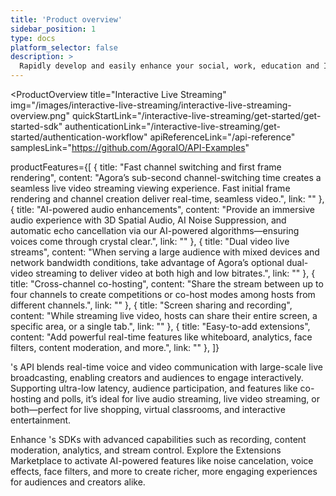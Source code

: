 ```yaml
---
title: 'Product overview'
sidebar_position: 1
type: docs
platform_selector: false
description: >
  Rapidly develop and easily enhance your social, work, education and IoT apps with face-to-face interaction.
---
```


<ProductOverview
  title="Interactive Live Streaming"
  img="/images/interactive-live-streaming/interactive-live-streaming-overview.png"
  quickStartLink="/interactive-live-streaming/get-started/get-started-sdk"
  authenticationLink="/interactive-live-streaming/get-started/authentication-workflow"
  apiReferenceLink="/api-reference"
  samplesLink="https://github.com/AgoraIO/API-Examples" 

  productFeatures={[
    {
      title: "Fast channel switching and first frame rendering",
      content: "Agora’s sub-second channel-switching time creates a seamless live video streaming viewing experience. Fast initial frame rendering and channel creation deliver real-time, seamless video.",
      link: ""
    },
    {
      title: "AI-powered audio enhancements",
      content: "Provide an immersive audio experience with 3D Spatial Audio, AI Noise Suppression, and automatic echo cancellation via our AI-powered algorithms—ensuring voices come through crystal clear.",
      link: ""
    },
    {
      title: "Dual video live streams",
      content: "When serving a large audience with mixed devices and network bandwidth conditions, take advantage of Agora’s optional dual-video streaming to deliver video at both high and low bitrates.",
      link: ""
    },
    {
      title: "Cross-channel co-hosting",
      content: "Share the stream between up to four channels to create competitions or co-host modes among hosts from different channels.",
      link: ""
    },
    {
      title: "Screen sharing and recording",
      content: "While streaming live video, hosts can share their entire screen, a specific area, or a single tab.",
      link: ""
    },
    {
      title: "Easy-to-add extensions",
      content: "Add powerful real-time features like whiteboard, analytics, face filters, content moderation, and more.",
      link: ""
    },
  ]}

>

<Vg k="COMPANY" />'s <Vg k="ILS" /> API blends real-time voice and video communication with large-scale live broadcasting, enabling creators and audiences to engage interactively. Supporting ultra-low latency, audience participation, and features like co-hosting and polls, it’s ideal for live audio streaming, live video streaming, or both—perfect for live shopping, virtual classrooms, and interactive entertainment.

Enhance <Vg k="COMPANY" />'s <Vg k="ILS" /> SDKs with advanced capabilities such as recording, content moderation, analytics, and stream control. Explore the Extensions Marketplace to activate AI-powered features like noise cancelation, voice effects, face filters, and more to create richer, more engaging experiences for audiences and creators alike.

</ProductOverview>